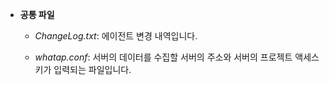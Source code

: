 * **공통 파일**

  * *ChangeLog.txt*: 에이전트 변경 내역입니다.

  * *whatap.conf*: 서버의 데이터를 수집할 서버의 주소와 서버의 프로젝트 액세스 키가 입력되는 파일입니다.  